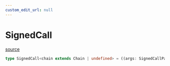 ```yaml
---
custom_edit_url: null
---
```


# SignedCall
<div className="doc-side">
<div className="doc-main-source">

[source](https://github.com/SeismicSystems/seismic-client/blob/86b3230/packages/seismic-viem/src/signedCall.ts#L42)

</div>
</div>

```ts
type SignedCall<chain extends Chain | undefined> = ((args: SignedCallParameters<chain>) => Promise<CallReturnType>)
```